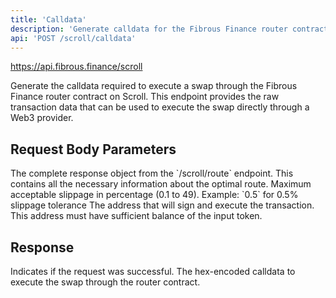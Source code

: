 ```yaml
---
title: 'Calldata'
description: 'Generate calldata for the Fibrous Finance router contract for swap on Scroll'
api: 'POST /scroll/calldata'
---
```


https://api.fibrous.finance/scroll

Generate the calldata required to execute a swap through the Fibrous Finance router contract on Scroll. This endpoint provides the raw transaction data that can be used to execute the swap directly through a Web3 provider.

## Request Body Parameters

<ParamField body="route_response" type="object" required>
  The complete response object from the `/scroll/route` endpoint.
  This contains all the necessary information about the optimal route.
</ParamField>

<ParamField body="slippage" type="number" required>
  Maximum acceptable slippage in percentage (0.1 to 49).
  Example: `0.5` for 0.5% slippage tolerance
</ParamField>

<ParamField body="signer" type="string" required>
  The address that will sign and execute the transaction.
  This address must have sufficient balance of the input token.
</ParamField>

## Response

<ResponseField name="success" type="boolean">
  Indicates if the request was successful.
</ResponseField>

<ResponseField name="calldata" type="string">
  The hex-encoded calldata to execute the swap through the router contract.
</ResponseField>

